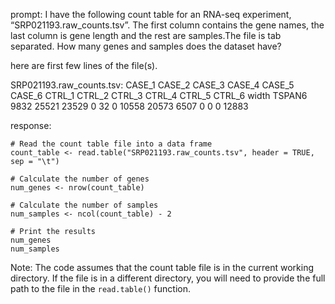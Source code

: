 prompt:
I have the following count table for an RNA-seq experiment, "SRP021193.raw_counts.tsv". The first column contains the gene names, the last column is gene length and the rest are samples.The file is tab separated. How many genes and samples does the dataset have?

here are first few lines of the file(s).

SRP021193.raw_counts.tsv:
CASE_1	CASE_2	CASE_3	CASE_4	CASE_5	CASE_6	CTRL_1	CTRL_2	CTRL_3	CTRL_4	CTRL_5	CTRL_6	width
TSPAN6	9832	25521	23529	0	32	0	10558	20573	6507	0	0	0	12883


response:
```
# Read the count table file into a data frame
count_table <- read.table("SRP021193.raw_counts.tsv", header = TRUE, sep = "\t")

# Calculate the number of genes
num_genes <- nrow(count_table)

# Calculate the number of samples
num_samples <- ncol(count_table) - 2

# Print the results
num_genes
num_samples
```
Note: The code assumes that the count table file is in the current working directory. If the file is in a different directory, you will need to provide the full path to the file in the `read.table()` function.

